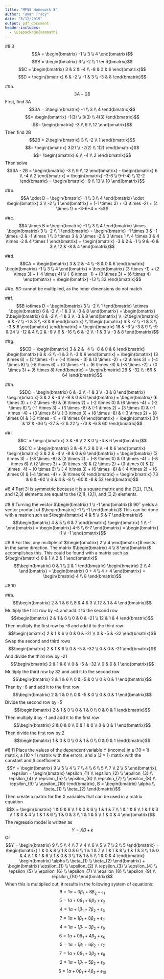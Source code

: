 ```yaml
---
title: "MFSS Homework 8"
author: "Ryan Tracy"
date: "5/12/2019"
output: pdf_document
header-includes: 
  - \usepackage{amsmath}
---
```


#8.3
$$A = \begin{bmatrix} -1 \\ 3 \\ 4 \end{bmatrix}$$
$$B = \begin{bmatrix} 3 \\ -2 \\ 1 \end{bmatrix}$$
$$C = \begin{bmatrix} 3 & 2 & -4 \\ -8 & 0 & 6 \end{bmatrix}$$
$$D = \begin{bmatrix} 6 & -2 \\ -1 & 3 \\ -3 & 8 \end{bmatrix}$$

##a.
$$3A - 2B$$
First, find 3A
$$3A = 3\begin{bmatrix} -1 \\ 3 \\ 4 \end{bmatrix}$$
$$= \begin{bmatrix} -1(3) \\ 3(3) \\ 4(3) \end{bmatrix}$$
$$= \begin{bmatrix} -3 \\ 9 \\ 12 \end{bmatrix}$$
Then find 2B
$$2B = 2\begin{bmatrix} 3 \\ -2 \\ 1 \end{bmatrix}$$
$$= \begin{bmatrix} 3(2) \\ -2(2) \\ 1(2) \end{bmatrix}$$
$$= \begin{bmatrix} 6 \\ -4 \\ 2 \end{bmatrix}$$
Then solve
$$3A - 2B = \begin{bmatrix} -3 \\ 9 \\ 12 \end{bmatrix} - \begin{bmatrix} 6 \\ -4 \\ 2 \end{bmatrix} = \begin{bmatrix} -3-6 \\ 9-(-4) \\ 12-2 \end{bmatrix} = \begin{bmatrix} -9 \\ 13 \\ 10 \end{bmatrix}$$

##b.
$$A \cdot B = \begin{bmatrix} -1 \\ 3 \\ 4 \end{bmatrix} \cdot \begin{bmatrix} 3 \\ -2 \\ 1 \end{bmatrix} = (-1 \times 3) + (3 \times -2) + (4 \times 1) = -3-6+4 = -5$$

##c.
$$A \times B = \begin{bmatrix} -1 \\ 3 \\ 4 \end{bmatrix} \times \begin{bmatrix} 3 \\ -2 \\ 1 \end{bmatrix} = \begin{bmatrix} -1 \times 3 & -1 \times -2 & -1 \times 1 \\ 3 \times 3 & 3 \times -2 & 3 \times 1 \\ 4 \times 3 & 4 \times -2 & 4 \times 1 \end{bmatrix} = \begin{bmatrix} -3 & 2 & -1 \\ 9 & -6 & 3 \\ 12 & -8 & 4 \end{bmatrix}$$

##d.
$$CA = \begin{bmatrix} 3 & 2 & -4 \\ -8 & 0 & 6 \end{bmatrix} \begin{bmatrix} -1 \\ 3 \\ 4 \end{bmatrix} = \begin{bmatrix} (3 \times -1) + (2 \times 3) + (-4 \times 4) \\ (-8 \times -1) + (0 \times 3) + (6 \times 4) \end{bmatrix} = \begin{bmatrix} -13 \\ 32 \end{bmatrix}$$

##e.
$BD$ cannot be multiplied, as the inner dimensions do not match

##f.
$$B \otimes D = \begin{bmatrix} 3 \\ -2 \\ 1 \end{bmatrix} \otimes \begin{bmatrix} 6 & -2 \\ -1 & 3 \\ -3 & 8 \end{bmatrix} = \begin{bmatrix} 3\begin{bmatrix} 6 & -2 \\ -1 & 3 \\ -3 & 8 \end{bmatrix} \\ -2\begin{bmatrix} 6 & -2 \\ -1 & 3 \\ -3 & 8 \end{bmatrix} \\ 1\begin{bmatrix} 6 & -2 \\ -1 & 3 \\ -3 & 8 \end{bmatrix} \end{bmatrix} = \begin{bmatrix} 18 & -6 \\ -3 & 9 \\ -9 & 24 \\ -12 & 4 \\ 2 & -6 \\ 6 & -16 \\ 6 & -2 \\ -1 & 3 \\ -3 & 8 \end{bmatrix}$$

##g.
$$CD = \begin{bmatrix} 3 & 2 & -4 \\ -8 & 0 & 6 \end{bmatrix} \begin{bmatrix} 6 & -2 \\ -1 & 3 \\ -3 & 8 \end{bmatrix} = \begin{bmatrix} (3 \times 6) + (2 \times -1) + (-4 \times - 3) & (3 \times -2) + (2 \times 3) + (-4 \times 8) \\ (-8 \times 6) + (0 \times -1) + (6 \times -3) & (-8 \times -2) + (0 \times 3) + (6 \times 8) \end{bmatrix} = \begin{bmatrix} 28 & -32 \\ -66 & 64 \end{bmatrix}$$

##h.
$$DC = \begin{bmatrix} 6 & -2 \\ -1 & 3 \\ -3 & 8 \end{bmatrix} \begin{bmatrix} 3 & 2 & -4 \\ -8 & 0 & 6 \end{bmatrix} = \begin{bmatrix} (6 \times 3) + (-2 \times -8) & (6 \times 2) + (-2 \times 0) & (6 \times -4) + (-2 \times 6) \\ (-1 \times 3) + (3 \times -8) & (-1 \times 2) + (3 \times 0) & (-1 \times -4) + (3 \times 6) \\ (-3 \times 3) + (8 \times -8) & (-3 \times 2) + (8 \times 0) & (-3 \times -4) + (8 \times 6) \end{bmatrix} = \begin{bmatrix} 34 & 12 & -36 \\ -27 & -2 & 22 \\ -73 & -6 & 60 \end{bmatrix}$$

##i.
$$C' = \begin{bmatrix} 3 & -8 \\ 2 & 0 \\ -4 & 6 \end{bmatrix}$$
$$C'C = \begin{bmatrix} 3 & -8 \\ 2 & 0 \\ -4 & 6 \end{bmatrix} \begin{bmatrix} 3 & 2 & -4 \\ -8 & 0 & 6 \end{bmatrix} = \begin{bmatrix} (3 \times 3) + (-8 \times -8) & (3 \times 2) + (-8 \times 0) & (3 \times -4) + (-8 \times 6) \\ (2 \times 3) + (0 \times -8) & (2 \times 2) + (0 \times 0) & (2 \times -4) + (0 \times 6) \\ (-4 \times 3) + (6 \times -8) & (-4 \times 2) + (6 \times 0) & (-4 \times -4) + (6 \times 6) \end{bmatrix} = \begin{bmatrix} 73 & 6 & -60 \\ 6 & 4 & -8 \\ -60 & -8 & 52 \end{bmatrix}$$


#8.4
Part 3i is symmetric because it is a square matrix and the (1,2), (1,3), and (2,3) elements are equal to the (2,1), (3,1), and (3,2) elements.


#8.8
Turning the vector $\begin{bmatrix} 1 \\ -1 \end{bmatrix}$ $90^{\circ}$ yields a vector product of $\begin{bmatrix} -1 \\ -1 \end{bmatrix}$
This can be done with a matrix such as $\begin{bmatrix} 4 & 5 \\ 6 & 7 \end{bmatrix}$
$$\begin{bmatrix} 4 & 5 \\ 6 & 7 \end{bmatrix} \begin{bmatrix} 1 \\ -1 \end{bmatrix} = \begin{bmatrix} 4-5 \\ 6-7 \end{bmatrix} = \begin{bmatrix} -1 \\ -1 \end{bmatrix}$$


#8.9
For this, any multiple of $\begin{bmatrix} 2 \\ 4 \end{bmatrix}$ exists in the same direction. The matrix $\begin{bmatrix} 4 \\ 8 \end{bmatrix}$ accomplishes this. This could be found with a matrix such as $\begin{bmatrix} 0 & 1 \\ 2 & 1 \end{bmatrix}$
$$\begin{bmatrix} 0 & 1 \\ 2 & 1 \end{bmatrix} \begin{bmatrix} 2 \\ 4 \end{bmatrix} = \begin{bmatrix} 0 + 4 \\ 4 + 4 \end{bmatrix} = \begin{bmatrix} 4 \\ 8 \end{bmatrix}$$


#8.10

##a.
$$\begin{bmatrix} 2 & 1 & 6 \\ 8 & 4 & 3 \\ 12 & 1 & 4 \end{bmatrix}$$
Multiply the first row by -4 and add it to the second row
$$\begin{bmatrix} 2 & 1 & 6 \\ 0 & 0 & -21 \\ 12 & 1 & 4 \end{bmatrix}$$
Then multiply the first row by -6 and add it to the third row
$$\begin{bmatrix} 2 & 1 & 6 \\ 0 & 0 & -21 \\ 0 & -5 & -32 \end{bmatrix}$$
Swap the second and third rows
$$\begin{bmatrix} 2 & 1 & 6 \\ 0 & -5 & -32 \\ 0 & 0 & -21 \end{bmatrix}$$
And divide the third row by -21
$$\begin{bmatrix} 2 & 1 & 6 \\ 0 & -5 & -32 \\ 0 & 0 & 1 \end{bmatrix}$$
Multiply the third row by 32 and add it to the second row
$$\begin{bmatrix} 2 & 1 & 6 \\ 0 & -5 & 0 \\ 0 & 0 & 1 \end{bmatrix}$$
Then by -6 and add it to the first row
$$\begin{bmatrix} 2 & 1 & 0 \\ 0 & -5 & 0 \\ 0 & 0 & 1 \end{bmatrix}$$
Divide the second row by -5
$$\begin{bmatrix} 2 & 1 & 0 \\ 0 & 1 & 0 \\ 0 & 0 & 1 \end{bmatrix}$$
Then multiply it by -1 and add it to the first row
$$\begin{bmatrix} 2 & 0 & 0 \\ 0 & 1 & 0 \\ 0 & 0 & 1 \end{bmatrix}$$
Then divide the first row by 2
$$\begin{bmatrix} 1 & 0 & 0 \\ 0 & 1 & 0 \\ 0 & 0 & 1 \end{bmatrix}$$


#8.11
Place the values of the dependent variable Y (income) in a $(10 \times 1)$ matrix, a $(10 \times 1)$ matrix with the errors, and a $(3 \times 1)$ matrix with the constant and $\beta$ coefficients
$$Y = \begin{bmatrix} 9 \\ 5 \\ 4 \\ 7 \\ 4 \\ 6 \\ 5 \\ 7 \\ 2 \\ 5 \end{bmatrix}, \epsilon = \begin{bmatrix} \epsilon_{1} \\ \epsilon_{2} \\ \epsilon_{3} \\ \epsilon_{4} \\ \epsilon_{5} \\ \epsilon_{6} \\ \epsilon_{7} \\ \epsilon_{8} \\ \epsilon_{9} \\ \epsilon_{10} \end{bmatrix}, B = \begin{bmatrix} \alpha \\ \beta_{1} \\ \beta_{2} \end{bmatrix}$$
Then create a matrix for the X variables that can be used in a matrix equation
$$X = \begin{bmatrix} 1 & 0 & 8 \\ 1 & 0 & 6 \\ 1 & 1 & 7 \\ 1 & 1 & 8 \\ 1 & 1 & 3 \\ 1 & 0 & 4 \\ 1 & 1 & 6 \\ 1 & 0 & 3 \\ 1 & 1 & 5 \\ 1 & 0 & 4 \end{bmatrix}$$
The regressio model is written as 
$$Y = XB + \epsilon$$
Or 
$$Y = \begin{bmatrix} 9 \\ 5 \\ 4 \\ 7 \\ 4 \\ 6 \\ 5 \\ 7 \\ 2 \\ 5 \end{bmatrix} = \begin{bmatrix} 1 & 0 & 8 \\ 1 & 0 & 6 \\ 1 & 1 & 7 \\ 1 & 1 & 8 \\ 1 & 1 & 3 \\ 1 & 0 & 4 \\ 1 & 1 & 6 \\ 1 & 0 & 3 \\ 1 & 1 & 5 \\ 1 & 0 & 4 \end{bmatrix} \begin{bmatrix} \alpha \\ \beta_{1} \\ \beta_{2} \end{bmatrix} + \begin{bmatrix} \epsilon_{1} \\ \epsilon_{2} \\ \epsilon_{3} \\ \epsilon_{4} \\ \epsilon_{5} \\ \epsilon_{6} \\ \epsilon_{7} \\ \epsilon_{8} \\ \epsilon_{9} \\ \epsilon_{10} \end{bmatrix}$$
When this is multiplied out, it results in the following system of equations:
$$9 = 1\alpha + 0\beta_{1} + 8\beta_{2} + \epsilon_{1}$$
$$5 = 1\alpha + 0\beta_{1} + 6\beta_{2} + \epsilon_{2}$$
$$4 = 1\alpha + 1\beta_{1} + 7\beta_{2} + \epsilon_{3}$$
$$7 = 1\alpha + 1\beta_{1} + 8\beta_{2} + \epsilon_{4}$$
$$4 = 1\alpha + 1\beta_{1} + 3\beta_{2} + \epsilon_{5}$$
$$6 = 1\alpha + 0\beta_{1} + 4\beta_{2} + \epsilon_{6}$$
$$5 = 1\alpha + 1\beta_{1} + 6\beta_{2} + \epsilon_{7}$$
$$7 = 1\alpha + 0\beta_{1} + 3\beta_{2} + \epsilon_{8}$$
$$2 = 1\alpha + 1\beta_{1} + 5\beta_{2} + \epsilon_{9}$$
$$5 = 1\alpha + 0\beta_{1} + 4\beta_{2} + \epsilon_{10}$$